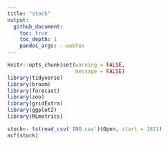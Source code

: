 ```yaml
---
title: "stock"
output:
  github_document:
    toc: true
    toc_depth: 1
    pandoc_args: --webtex
---
```


```r
knitr::opts_chunk$set(warning = FALSE,
                      message = FALSE)
library(tidyverse)
library(broom)
library(forecast)
library(zoo)
library(gridExtra)
library(ggplot2)
library(MLmetrics)
```

```r
stock<- ts(read_csv('INO.csv')$Open, start = 1821)
acf(stock)
```